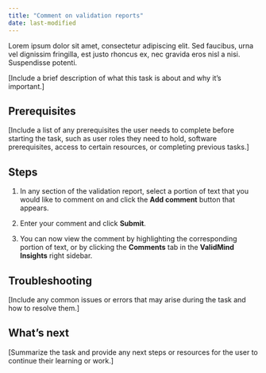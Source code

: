 ```yaml
---
title: "Comment on validation reports"
date: last-modified
---
```


Lorem ipsum dolor sit amet, consectetur adipiscing elit. Sed faucibus, urna vel dignissim fringilla, est justo rhoncus ex, nec gravida eros nisl a nisi. Suspendisse potenti. 

[Include a brief description of what this task is about and why it's important.]

## Prerequisites

[Include a list of any prerequisites the user needs to complete before starting the task, such as user roles they need to hold, software prerequisites, access to certain resources, or completing previous tasks.]

## Steps

1. In any section of the validation report, select a portion of text that you would like to comment on and click the **Add comment** button that appears.
<!--- **Need image** --->

2. Enter your comment and click **Submit**.

3. You can now view the comment by highlighting the corresponding portion of text, or by clicking the **Comments** tab in the **ValidMind Insights** right sidebar.

## Troubleshooting

[Include any common issues or errors that may arise during the task and how to resolve them.]

## What's next

[Summarize the task and provide any next steps or resources for the user to continue their learning or work.]

